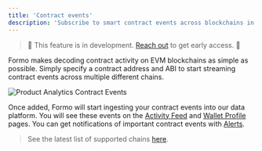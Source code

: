 ```yaml
---
title: 'Contract events'
description: 'Subscribe to smart contract events across blockchains in realtime.'
---
```


> 🚧 This feature is in development. <a href="https://cal.com/formo/30min">Reach out</a> to get early access. 🚧

Formo makes decoding contract activity on EVM blockchains as simple as possible. 
Simply specify a contract address and ABI to start streaming contract events across multiple different chains.

<Frame caption="You can add one or more smart contracts to your project and specify events you care about.">
	<img src="/images/product-analytics-contract-events.png" alt="Product Analytics Contract Events" />
</Frame>

Once added, Formo will start ingesting your contract events into our data platform. 
You will see these events on the [Activity Feed](/product-analytics/activity) and [Wallet Profile](/wallet-intelligence/wallet-profiles) pages. 
You can get notifications of important contract events with [Alerts](/features/product-analytics/alerts).

> See the latest list of supported chains [here](/chains/overview).